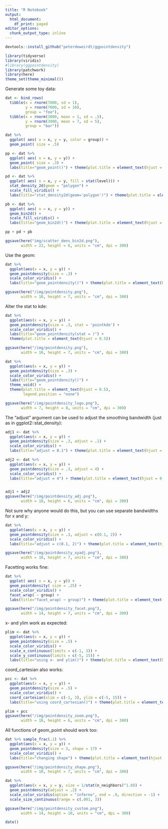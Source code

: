 ```yaml
---
title: "R Notebook"
output:
  html_document:
    df_print: paged
editor_options:
  chunk_output_type: inline
---
```


```r
devtools::install_github("peterdeweirdt/ggpointdensity")
```


```r
library(tidyverse)
library(viridis)
#library(ggpointdensity)
library(patchwork)
library(here)
theme_set(theme_minimal())
```

Generate some toy data:
```r
dat <- bind_rows(
  tibble(x = rnorm(7000, sd = 1),
         y = rnorm(7000, sd = 10),
         group = "foo"),
  tibble(x = rnorm(3000, mean = 1, sd = .5),
         y = rnorm(3000, mean = 7, sd = 5),
         group = "bar"))

dat %>%
  ggplot( aes( x = x, y = y, color = group)) +
  geom_point( size = .5)
```

```r
pp <- dat %>%
  ggplot( aes( x = x, y = y)) +
  geom_point( size = .3) +
  labs(title="geom_point()") + theme(plot.title = element_text(hjust = 0.5))

pd <- dat %>%
  ggplot( aes( x = x, y = y, fill = stat(level))) +
  stat_density_2d(geom = "polygon") +
  scale_fill_viridis() +
  labs(title="stat_density2d(geom='polygon')") + theme(plot.title = element_text(hjust = 0.5))

pb <- dat %>%
  ggplot( aes( x = x, y = y)) +
  geom_bin2d() +
  scale_fill_viridis() +
  labs(title="geom_bin2d()") + theme(plot.title = element_text(hjust = 0.5))

pp + pd + pb

ggsave(here("img/scatter_dens_bin2d.png"),
       width = 22, height = 6, units = "cm", dpi = 300)
```


Use the geom:
```r
dat %>%
  ggplot(aes(x = x, y = y)) +
  geom_pointdensity(size = .3) +
  scale_color_viridis() +
  labs(title="geom_pointdensity()") + theme(plot.title = element_text(hjust = 0.5))

ggsave(here("/img/pointdensity.png"),
       width = 10, height = 7, units = "cm", dpi = 300)
```

Alter the stat to kde:
```r
dat %>%
  ggplot(aes(x = x, y = y)) +
  geom_pointdensity(size = .3, stat = 'pointkde') +
  scale_color_viridis() +
  labs(title="geom_pointdensity(stat = )") + 
  theme(plot.title = element_text(hjust = 0.5))

ggsave(here("/img/pointdensity.png"),
       width = 10, height = 7, units = "cm", dpi = 300)
```


```r
dat %>%
  ggplot(aes(x = x, y = y)) +
  geom_pointdensity(size = .3) +
  scale_color_viridis() +
  labs(title="geom_pointdensity()") +
  theme_void() +
  theme(plot.title = element_text(hjust = 0.5),
        legend.position = "none")

ggsave(here("/img/pointdensity_logo.png"),
       width = 7, height = 8, units = "cm", dpi = 300)
```


The "adjust" argument can be used to adjust the smoothing bandwidth (just as in ggplot2::stat_density):
```r
adj1 <- dat %>%
  ggplot(aes(x = x, y = y)) +
  geom_pointdensity(size = .3, adjust = .1) +
  scale_color_viridis() +
  labs(title="adjust = 0.1") + theme(plot.title = element_text(hjust = 0.5))

adj2 <- dat %>%
  ggplot(aes(x = x, y = y)) +
  geom_pointdensity(size = .3, adjust = 4) +
  scale_color_viridis() +
  labs(title="adjust = 4") + theme(plot.title = element_text(hjust = 0.5))


adj1 + adj2
ggsave(here("/img/pointdensity_adj.png"),
       width = 18, height = 6, units = "cm", dpi = 300)
```

Not sure why anyone would do this, but you can use separate bandwidths for x and y:
```r
dat %>%
  ggplot(aes(x = x, y = y)) +
  geom_pointdensity(size = .3, adjust = c(0.1, 2)) +
  scale_color_viridis() +
  labs(title="adjust = c(0.1, 2)") + theme(plot.title = element_text(hjust = 0.5))

ggsave(here("/img/pointdensity_xyadj.png"),
       width = 10, height = 7, units = "cm", dpi = 300)
```

Facetting works fine:
```r
dat %>%
  ggplot( aes( x = x, y = y)) +
  geom_pointdensity( size = .25) +
  scale_color_viridis() +
  facet_wrap( ~ group) +
  labs(title="facet_wrap( ~ group)") + theme(plot.title = element_text(hjust = 0.5))

ggsave(here("/img/pointdensity_facet.png"),
       width = 14, height = 7, units = "cm", dpi = 300)
```

x- and ylim work as expected:
```r
plim <- dat %>%
  ggplot(aes(x = x, y = y)) +
  geom_pointdensity(size = .5) +
  scale_color_viridis() +
  scale_x_continuous(limits = c(-1, 3)) +
  scale_y_continuous(limits = c(-5, 15)) +
  labs(title="using x- and ylim()") + theme(plot.title = element_text(hjust = 0.5))
```

coord_cartesian also works:
```r
pcc <- dat %>%
  ggplot(aes(x = x, y = y)) +
  geom_pointdensity(size = .5) +
  scale_color_viridis() +
  coord_cartesian(xlim = c(-1, 3), ylim = c(-5, 15)) +
  labs(title="using coord_cartesian()") + theme(plot.title = element_text(hjust = 0.5))
```

```r
plim + pcc
ggsave(here("/img/pointdensity_zoom.png"),
       width = 18, height = 6, units = "cm", dpi = 300)
```


All functions of geom_point should work too:
```r
dat %>% sample_frac(.1) %>%
  ggplot(aes(x = x, y = y)) +
  geom_pointdensity(size = 3, shape = 17) +
  scale_color_viridis() +
  labs(title="changing shape") + theme(plot.title = element_text(hjust = 0.5))

ggsave(here("/img/pointdensity_shape.png"),
       width = 10, height = 7, units = "cm", dpi = 300)
```



```r
dat %>%
  ggplot(aes(x = x, y = y, size = 1/stat(n_neighbors)^1.8)) +
  geom_pointdensity(adjust = .2) +
  scale_color_viridis(option = "inferno", end = .9, direction = -1) +
  scale_size_continuous(range = c(.001, 3))

ggsave(here("/img/pointdensity_custom.png"),
       width = 14, height = 10, units = "cm", dpi = 300)
```



```r
date()
```

